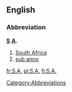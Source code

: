 {{see|Appendix:Variations of "sa"}}

==English==

===Abbreviation===
'''[[S]].[[A]].'''
# [[South Africa]]
# [[sub anno]]

[[Category:Abbreviations]]

[[fr:S.A.]]
[[pl:S.A.]]
[[fi:S.A.]]